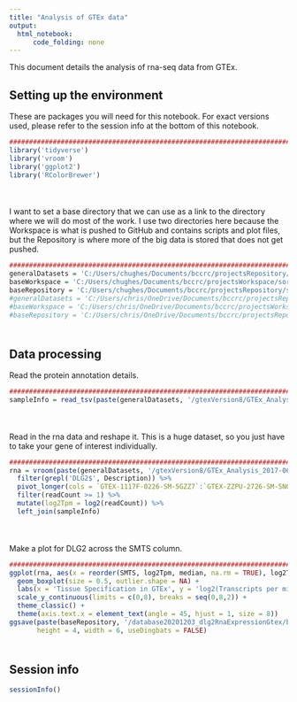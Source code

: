 ```yaml
---
title: "Analysis of GTEx data"
output:
  html_notebook:
      code_folding: none
---
```


This document details the analysis of rna-seq data from GTEx.

## Setting up the environment

These are packages you will need for this notebook. For exact versions used, please refer to the session info at the bottom of this notebook.

```r
##########################################################################################
library('tidyverse')
library('vroom')
library('ggplot2')
library('RColorBrewer')
```

<div style="margin-bottom:50px;"></div>

I want to set a base directory that we can use as a link to the directory where we will do most of the work. I use two directories here because the Workspace is what is pushed to GitHub and contains scripts and plot files, but the Repository is where more of the big data is stored that does not get pushed.

```r
##########################################################################################
generalDatasets = 'C:/Users/chughes/Documents/bccrc/projectsRepository/generalDatasets'
baseWorkspace = 'C:/Users/chughes/Documents/bccrc/projectsWorkspace/sorensenLab/relatedToDlg2'
baseRepository = 'C:/Users/chughes/Documents/bccrc/projectsRepository/sorensenLab/relatedToDlg2'
#generalDatasets = 'C:/Users/chris/OneDrive/Documents/bccrc/projectsRepository/generalDatasets'
#baseWorkspace = 'C:/Users/chris/OneDrive/Documents/bccrc/projectsWorkspace/sorensenLab/relatedToYbx1'
#baseRepository = 'C:/Users/chris/OneDrive/Documents/bccrc/projectsRepository/sorensenLab/relatedToYbx1'
```

<div style="margin-bottom:50px;"></div>

## Data processing

Read the protein annotation details.

```r
##########################################################################################
sampleInfo = read_tsv(paste(generalDatasets, '/gtexVersion8/GTEx_Analysis_v8_Annotations_SampleAttributesDS.txt', sep = ''))
```

<div style="margin-bottom:50px;"></div>

Read in the rna data and reshape it. This is a huge dataset, so you just have to take your gene of interest individually.

```r
##########################################################################################
rna = vroom(paste(generalDatasets, '/gtexVersion8/GTEx_Analysis_2017-06-05_v8_RNASeQCv1.1.9_gene_tpm.gct', sep = ''), skip = 2, delim = '\t') %>%
  filter(grepl('DLG2$', Description)) %>%
  pivot_longer(cols = `GTEX-1117F-0226-SM-5GZZ7`:`GTEX-ZZPU-2726-SM-5NQ8O`, names_to = 'SAMPID', values_to = 'readCount') %>%
  filter(readCount >= 1) %>%
  mutate(log2Tpm = log2(readCount)) %>%
  left_join(sampleInfo)
```

<div style="margin-bottom:50px;"></div>

Make a plot for DLG2 across the SMTS column.

```r
##########################################################################################
ggplot(rna, aes(x = reorder(SMTS, log2Tpm, median, na.rm = TRUE), log2Tpm)) +
  geom_boxplot(size = 0.5, outlier.shape = NA) +
  labs(x = 'Tissue Specification in GTEx', y = 'log2(Transcripts per million)', title = 'DLG2 RNA expression in GTEx') +
  scale_y_continuous(limits = c(0,8), breaks = seq(0,8,2)) +
  theme_classic() +
  theme(axis.text.x = element_text(angle = 45, hjust = 1, size = 8))
ggsave(paste(baseRepository, '/database20201203_dlg2RnaExpressionGtex/boxplot_dlg2RnaExpressionSmtsGtex.pdf', sep = ''),
       height = 4, width = 6, useDingbats = FALSE)
```

<div style="margin-bottom:50px;"></div>

## Session info

```r
sessionInfo()
```




